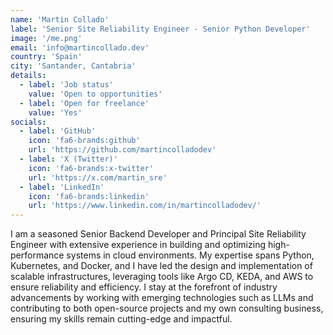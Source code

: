 ```yaml
---
name: 'Martin Collado'
label: 'Senior Site Reliability Engineer - Senior Python Developer'
image: '/me.png'
email: 'info@martincollado.dev'
country: 'Spain'
city: 'Santander, Cantabria'
details:
  - label: 'Job status'
    value: 'Open to opportunities'
  - label: 'Open for freelance'
    value: 'Yes'
socials:
  - label: 'GitHub'
    icon: 'fa6-brands:github'
    url: 'https://github.com/martincolladodev'
  - label: 'X (Twitter)'
    icon: 'fa6-brands:x-twitter'
    url: 'https://x.com/martin_sre'
  - label: 'LinkedIn'
    icon: 'fa6-brands:linkedin'
    url: 'https://www.linkedin.com/in/martincolladodev/'
---
```


I am a seasoned Senior Backend Developer and Principal Site Reliability Engineer with extensive experience in building and optimizing high-performance systems in cloud environments. 
My expertise spans Python, Kubernetes, and Docker, and I have led the design and implementation of scalable infrastructures, leveraging tools like Argo CD, KEDA, and AWS to ensure reliability and efficiency. 
I stay at the forefront of industry advancements by working with emerging technologies such as LLMs and contributing to both open-source projects and my own consulting business, ensuring my skills remain cutting-edge and impactful.
